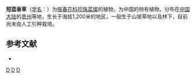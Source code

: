 {{Speciesbox 
| genus = Lysimachia
| species = brachyandra
| authority = Chen et [[胡启明|C. M. Hu]]
}}
'''短蕊香草'''（[[学名|学名]]：{{lang|la|''Lysimachia brachyandra''}}）为[[报春花科|报春花科]][[珍珠菜属|珍珠菜属]]的植物，为中国的特有植物。分布在[[中国大陆|中国大陆]]的[[贵州|贵州]]等地，生长于海拔1,200米的地区，一般生于山坡草地以及林下，目前尚未由人工引种栽培。

== 参考文献 ==
<div class="references-small">
* {{cite web| url =http://www.bioinfo.cn/db05/KmzwSpecies.php?action=view&id=16999| title =短蕊香草| work =《中国高等植物数据库全库》| publisher =中国科学院微生物研究所| author =昆明植物研究所| accessdate =2009-02-25| deadurl =yes| archiveurl =https://web.archive.org/web/20160305045202/http://www.bioinfo.cn/db05/KmzwSpecies.php?action=view&id=16999| archivedate =2016-03-05}}
</div>
{{Taxonbar|from=Q15228222}}

[[Category:珍珠菜属|D]]
[[Category:中國特有植物|D]]
[[Category:贵州植物|D]]
